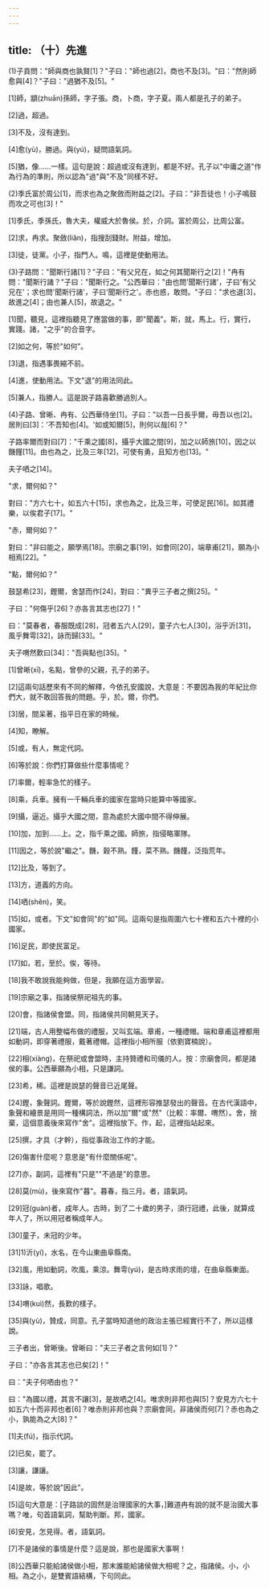 ```yaml
---
---
---
```

title: （十）先進
---



(1)子貢問："師與商也孰賢[1]？"子曰："師也過[2]，商也不及[3]。"曰："然則師愈與[4]？"子曰："過猶不及[5]。"

[1]師，顓(zhuān)孫師，字子張。商，卜商，字子夏。兩人都是孔子的弟子。

[2]過，超過。

[3]不及，沒有達到。

[4]愈(yù)，勝過。與(yú)，疑問語氣詞。

[5]猶，像……一樣。這句是說：超過或沒有達到，都是不好。孔子以"中庸之道"作為行為的準則，所以認為"過"與"不及"同樣不好。

(2)季氏富於周公[1]，而求也為之聚斂而附益之[2]。子曰："非吾徒也！小子鳴鼓而攻之可也[3]！"

[1]季氏，季孫氏，魯大夫，權威大於魯侯。於，介詞。富於周公，比周公富。

[2]求，冉求。聚斂(liǎn)，指搜刮錢財。附益，增加。

[3]徒，徒黨。小子，指門人。鳴，這裡是使動用法。

(3)子路問："聞斯行諸[1]？"子曰："有父兄在，如之何其聞斯行之[2]！"冉有問："聞斯行諸？"子曰："聞斯行之。"公西華曰："由也問'聞斯行諸'，子曰'有父兄在'；求也問'聞斯行諸'，子曰'聞斯行之'。赤也惑，敢問。"子曰："求也退[3]，故進之[4]；由也兼人[5]，故退之。"

[1]聞，聽見，這裡指聽見了應當做的事，即"聞義"。斯，就，馬上。行，實行，實踐。諸，"之乎"的合音字。

[2]如之何，等於"如何"。

[3]退，指遇事畏縮不前。

[4]進，使動用法。下文"退"的用法同此。

[5]兼人，指勝人。這是說子路喜歡勝過別人。

(4)子路、曾晰、冉有、公西華侍坐[1]。子曰："以吾一日長乎爾，毋吾以也[2]。居則曰[3]：'不吾知也[4]。'如或知爾[5]，則何以哉[6]？"

子路率爾而對曰[7]："千乘之國[8]，攝乎大國之間[9]，加之以師旅[10]，因之以饑饉[11]。由也為之，比及三年[12]，可使有勇，且知方也[13]。"

夫子哂之[14]。

"求，爾何如？"

對曰："方六七十，如五六十[15]，求也為之，比及三年，可使足民[16]。如其禮樂，以俟君子[17]。"

"赤，爾何如？"

對曰："非曰能之，願學焉[18]。宗廟之事[19]，如會同[20]，端章甫[21]，願為小相焉[22]。"

"點，爾何如？"

鼓瑟希[23]，鏗爾，舍瑟而作[24]，對曰："異乎三子者之撰[25]。"

子曰："何傷乎[26]？亦各言其志也[27]！"

曰："莫春者，春服既成[28]，冠者五六人[29]，童子六七人[30]，浴乎沂[31]，風乎舞雩[32]，詠而歸[33]。"

夫子喟然歎曰[34]："吾與點也[35]。"

[1]曾晰(xī)，名點，曾參的父親，孔子的弟子。

[2]這兩句話歷來有不同的解釋，今依孔安國說，大意是：不要因為我的年紀比你們大，就不敢回答我的問題。乎，於。爾，你們。

[3]居，間呆著，指平日在家的時候。

[4]知，瞭解。

[5]或，有人，無定代詞。

[6]等於說：你們打算做些什麼事情呢？

[7]率爾，輕率急忙的樣子。

[8]乘，兵車。擁有一千輛兵車的國家在當時只能算中等國家。

[9]攝，逼近。攝乎大國之間，意為處於大國中間不得伸展。

[10]加，加到……上。之，指千乘之國。師旅，指侵略軍隊。

[11]因之，等於說"繼之"。饑，穀不熟。饉，菜不熟。饑饉，泛指荒年。

[12]比及，等到了。

[13]方，道義的方向。

[14]哂(shěn)，笑。

[15]如，或者。下文"如會同"的"如"同。這兩句是指周圍六七十裡和五六十裡的小國家。

[16]足民，即使民富足。

[17]如，若，至於。俟，等待。

[18]我不敢說我能夠做，但是，我願在這方面學習。

[19]宗廟之事，指諸侯祭祀祖先的事。

[20]會，指諸侯會盟。同，指諸侯共同朝見天子。

[21]端，古人用整幅布做的禮服，又叫玄端。章甫，一種禮帽。端和章甫這裡都用如動詞，即穿著禮服，戴著禮帽。這裡指小相所服（依劉寶楠說）。

[22]相(xiàng)，在祭祀或會盟時，主持贊禮和司儀的人。按：宗廟會同，都是諸侯的事。公西華願為小相，只是謙詞。

[23]希，稀。這裡是說瑟的聲音已近尾聲。

[24]鏗，象聲詞。鏗爾，等於說鏗然，這裡形容推瑟發出的聲音。在古代漢語中，象聲和繪景是用同一種構詞法，所以加"爾"或"然"（比較：率爾、喟然）。舍，捨棄，這個意義後來寫作"舍"。這裡指放下。作，起，這裡指站起來。

[25]撰，才具（才幹），指從事政治工作的才能。

[26]傷害什麼呢？意思是"有什麼關係呢"。

[27]亦，副詞，這裡有"只是""不過是"的意思。

[28]莫(mù)，後來寫作"暮"。暮春，指三月。者，語氣詞。

[29]冠(guàn)者，成年人。古時，到了二十歲的男子，須行冠禮，此後，就算成年人了，所以用冠者稱成年人。

[30]童子，未冠的少年。

[31]1)沂(yí)，水名，在今山東曲阜縣南。

[32]風，用如動詞，吹風，乘涼。舞雩(yú)，是古時求雨的壇，在曲阜縣東面。

[33]詠，唱歌。

[34]喟(kuì)然，長歎的樣子。

[35]與(yù)，贊成，同意。孔子當時知道他的政治主張已經實行不了，所以這樣說。

三子者出，曾晰後。曾晰曰："夫三子者之言何如[1]？"

子曰："亦各言其志也已矣[2]！"

曰："夫子何哂由也？"

曰："為國以禮，其言不讓[3]，是故哂之[4]。唯求則非邦也與[5]？安見方六七十如五六十而非邦也者[6]？唯赤則非邦也與？宗廟會同，非諸侯而何[7]？赤也為之小，孰能為之大[8]？"

[1]夫(fú)，指示代詞。

[2]已矣，罷了。

[3]讓，謙讓。

[4]是故，等於說"因此"。

[5]這句大意是：[子路談的固然是治理國家的大事，]難道冉有說的就不是治國大事嗎？唯，句首語氣詞，幫助判斷。邦，國家。

[6]安見，怎見得。者，語氣詞。

[7]不是諸侯的事情是什麼？這是說，那也是國家大事啊！

[8]公西華只能給諸侯做小相，那末誰能給諸侯做大相呢？之，指諸侯。小，小相。為之小，是雙賓語結構，下句同此。